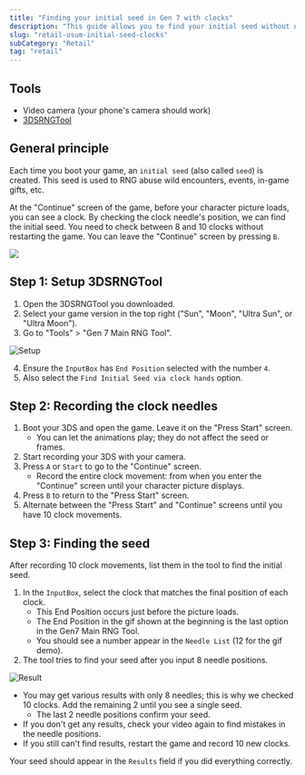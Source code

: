 ```yaml
---
title: "Finding your initial seed in Gen 7 with clocks"
description: "This guide allows you to find your initial seed without using custom firmware."
slug: "retail-usum-initial-seed-clocks"
subCategory: "Retail"
tag: "retail"
---
```


## Tools

- Video camera (your phone's camera should work)
- [3DSRNGTool](https://github.com/wwwwwwzx/3DSRNGTool/releases)

## General principle

Each time you boot your game, an `initial seed` (also called `seed`) is created. This seed is used to RNG abuse wild encounters, events, in-game gifts, etc.

At the "Continue" screen of the game, before your character picture loads, you can see a clock. By checking the clock needle's position, we can find the initial seed. You need to check between 8 and 10 clocks without restarting the game. You can leave the "Continue" screen by pressing `B`.

![](https://i.imgur.com/2Nh45HB.gif)

## Step 1: Setup 3DSRNGTool

1. Open the 3DSRNGTool you downloaded.
2. Select your game version in the top right ("Sun", "Moon", "Ultra Sun", or "Ultra Moon").
3. Go to "Tools" > "Gen 7 Main RNG Tool".

![Setup](/images/UltraSun-UltraMoon/Initial-Seed/Setup.png)

4. Ensure the `InputBox` has `End Position` selected with the number `4`.
5. Also select the `Find Initial Seed via clock hands` option.

## Step 2: Recording the clock needles

1. Boot your 3DS and open the game. Leave it on the "Press Start" screen.
   - You can let the animations play; they do not affect the seed or frames.
2. Start recording your 3DS with your camera.
3. Press `A` or `Start` to go to the "Continue" screen.
   - Record the entire clock movement: from when you enter the "Continue" screen until your character picture displays.
4. Press `B` to return to the "Press Start" screen.
5. Alternate between the "Press Start" and "Continue" screens until you have 10 clock movements.

## Step 3: Finding the seed

After recording 10 clock movements, list them in the tool to find the initial seed.

1. In the `InputBox`, select the clock that matches the final position of each clock.
   - This End Position occurs just before the picture loads.
   - The End Position in the gif shown at the beginning is the last option in the Gen7 Main RNG Tool.
   - You should see a number appear in the `Needle List` (12 for the gif demo).
2. The tool tries to find your seed after you input 8 needle positions.

![Result](/images/UltraSun-UltraMoon/Initial-Seed/Result.png)

- You may get various results with only 8 needles; this is why we checked 10 clocks. Add the remaining 2 until you see a single seed.
  - The last 2 needle positions confirm your seed.
- If you don't get any results, check your video again to find mistakes in the needle positions.
- If you still can't find results, restart the game and record 10 new clocks.

Your seed should appear in the `Results` field if you did everything correctly.
